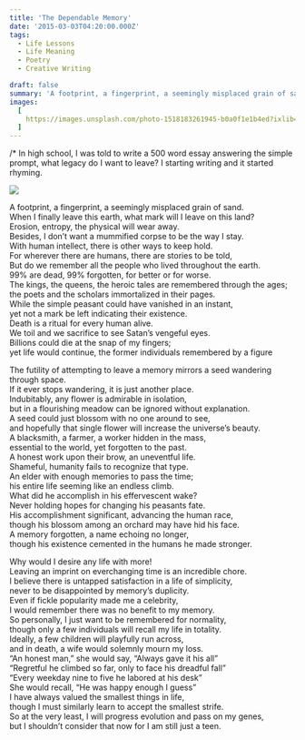```yaml
---
title: 'The Dependable Memory'
date: '2015-03-03T04:20:00.000Z'
tags:
  - Life Lessons
  - Life Meaning
  - Poetry
  - Creative Writing

draft: false
summary: 'A footprint, a fingerprint, a seemingly misplaced grain of sand. When I finally leave this earth, what mark will I leave on this land?'
images:
  [
    https://images.unsplash.com/photo-1518183261945-b0a0f1e1b4ed?ixlib=rb-1.2.1&ixid=eyJhcHBfaWQiOjEyMDd9&auto=format&fit=crop&w=1778&q=80,
  ]
---
```


/\* In high school, I was told to write a 500 word essay answering the simple prompt, what legacy do I want to leave? I starting writing and it started rhyming.

![](https://images.unsplash.com/photo-1518183261945-b0a0f1e1b4ed?ixlib=rb-1.2.1&ixid=eyJhcHBfaWQiOjEyMDd9&auto=format&fit=crop&w=1778&q=80)

A footprint, a fingerprint, a seemingly misplaced grain of sand.  
When I finally leave this earth, what mark will I leave on this land?  
Erosion, entropy, the physical will wear away.  
Besides, I don’t want a mummified corpse to be the way I stay.  
With human intellect, there is other ways to keep hold.  
For wherever there are humans, there are stories to be told,  
But do we remember all the people who lived throughout the earth.  
99% are dead, 99% forgotten, for better or for worse.  
The kings, the queens, the heroic tales are remembered through the ages;  
the poets and the scholars immortalized in their pages.  
While the simple peasant could have vanished in an instant,  
yet not a mark be left indicating their existence.  
Death is a ritual for every human alive.  
We toil and we sacrifice to see Satan’s vengeful eyes.  
Billions could die at the snap of my fingers;  
yet life would continue, the former individuals remembered by a figure

The futility of attempting to leave a memory mirrors a seed wandering through space.  
If it ever stops wandering, it is just another place.  
Indubitably, any flower is admirable in isolation,  
but in a flourishing meadow can be ignored without explanation.  
A seed could just blossom with no one around to see,  
and hopefully that single flower will increase the universe’s beauty.  
A blacksmith, a farmer, a worker hidden in the mass,  
essential to the world, yet forgotten to the past.  
A honest work upon their brow, an uneventful life.  
Shameful, humanity fails to recognize that type.  
An elder with enough memories to pass the time;  
his entire life seeming like an endless climb.  
What did he accomplish in his effervescent wake?  
Never holding hopes for changing his peasants fate.  
His accomplishment significant, advancing the human race,  
though his blossom among an orchard may have hid his face.  
A memory forgotten, a name echoing no longer,  
though his existence cemented in the humans he made stronger.

Why would I desire any life with more!  
Leaving an imprint on everchanging time is an incredible chore.  
I believe there is untapped satisfaction in a life of simplicity,  
never to be disappointed by memory’s duplicity.  
Even if fickle popularity made me a celebrity,  
I would remember there was no benefit to my memory.  
So personally, I just want to be remembered for normality,  
though only a few individuals will recall my life in totality.  
Ideally, a few children will playfully run across,  
and in death, a wife would solemnly mourn my loss.  
“An honest man,” she would say, “Always gave it his all”  
“Regretful he climbed so far, only to face his dreadful fall”  
“Every weekday nine to five he labored at his desk”  
She would recall, “He was happy enough I guess”  
I have always valued the smallest things in life,  
though I must similarly learn to accept the smallest strife.  
So at the very least, I will progress evolution and pass on my genes,  
but I shouldn’t consider that now for I am still just a teen.
